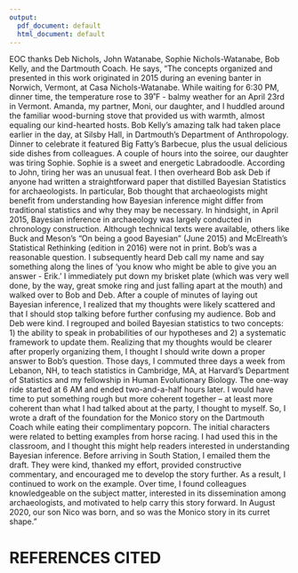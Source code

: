 ```yaml
---
output:
  pdf_document: default
  html_document: default
---
```

EOC thanks Deb Nichols, John Watanabe, Sophie Nichols-Watanabe, Bob Kelly, and the Dartmouth Coach. He says, “The concepts organized and presented in this work originated in 2015 during an evening banter in Norwich, Vermont, at Casa Nichols-Watanabe. While waiting for 6:30 PM, dinner time, the temperature rose to 39˚F - balmy weather for an April 23rd in Vermont. Amanda, my partner, Moni, our daughter, and I huddled around the familiar wood-burning stove that provided us with warmth, almost equaling our kind-hearted hosts. Bob Kelly’s amazing talk had taken place earlier in the day, at Silsby Hall, in Dartmouth’s Department of Anthropology. Dinner to celebrate it featured Big Fatty’s Barbecue, plus the usual delicious side dishes from colleagues. A couple of hours into the soiree, our daughter was tiring Sophie. Sophie is a sweet and energetic Labradoodle. According to John, tiring her was an unusual feat. I then overheard Bob ask Deb if anyone had written a straightforward paper that distilled Bayesian Statistics for archaeologists. In particular, Bob thought that archaeologists might benefit from understanding how Bayesian inference might differ from traditional statistics and why they may be necessary. In hindsight, in April 2015, Bayesian inference in archaeology was largely conducted in chronology construction. Although technical texts were available, others like Buck and Meson’s “On being a good Bayesian” (June 2015) and McElreath’s Statistical Rethinking (edition in 2016) were not in print. Bob’s was a reasonable question. I subsequently heard Deb call my name and say something along the lines of ‘you know who might be able to give you an answer - Erik.’ I immediately put down my brisket plate (which was very well done, by the way, great smoke ring and just falling apart at the mouth) and walked over to Bob and Deb. After a couple of minutes of laying out Bayesian inference, I realized that my thoughts were likely scattered and that I should stop talking before further confusing my audience. Bob and Deb were kind. I regrouped and boiled Bayesian statistics to two concepts: 1) the ability to speak in probabilities of our hypotheses and 2) a systematic framework to update them. Realizing that my thoughts would be clearer after properly organizing them, I thought I should write down a proper answer to Bob’s question. Those days, I commuted three days a week from Lebanon, NH, to teach statistics in Cambridge, MA, at Harvard’s Department of Statistics and my fellowship in Human Evolutionary Biology. The one-way ride started at 6 AM and ended two-and-a-half hours later. I would have time to put something rough but more coherent together – at least more coherent than what I had talked about at the party, I thought to myself. So, I wrote a draft of the foundation for the Monico story on the Dartmouth Coach while eating their complimentary popcorn. The initial characters were related to betting examples from horse racing. I had used this in the classroom, and I thought this might help readers interested in understanding Bayesian inference. Before arriving in South Station, I emailed them the draft. They were kind, thanked my effort, provided constructive commentary, and encouraged me to develop the story further. As a result, I continued to work on the example. Over time, I found colleagues knowledgeable on the subject matter, interested in its dissemination among archaeologists, and motivated to help carry this story forward. In August 2020, our son Nico was born, and so was the Monico story in its curret shape.”    

\newpage

# REFERENCES CITED
